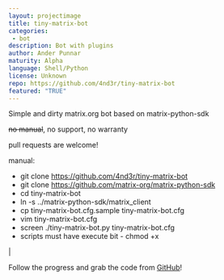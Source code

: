 ```yaml
---
layout: projectimage
title: tiny-matrix-bot
categories: 
 - bot
description: Bot with plugins
author: Ander Punnar
maturity: Alpha
language: Shell/Python
license: Unknown
repo: https://github.com/4nd3r/tiny-matrix-bot
featured: "TRUE"
---
```


Simple and dirty matrix.org bot based on matrix-python-sdk

<del>no manual</del>, no support, no warranty

pull requests are welcome!

manual:

* git clone https://github.com/4nd3r/tiny-matrix-bot
* git clone https://github.com/matrix-org/matrix-python-sdk
* cd tiny-matrix-bot
* ln -s ../matrix-python-sdk/matrix_client
* cp tiny-matrix-bot.cfg.sample tiny-matrix-bot.cfg
* vim tiny-matrix-bot.cfg
* screen ./tiny-matrix-bot.py tiny-matrix-bot.cfg
* scripts must have execute bit - chmod +x

|

Follow the progress and grab the code from [GitHub](https://github.com/4nd3r/tiny-matrix-bot/)!
